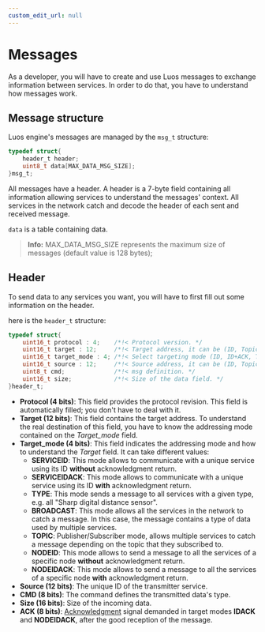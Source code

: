 ```yaml
---
custom_edit_url: null
---
```



# Messages

As a developer, you will have to create and use Luos messages to exchange information between <Tooltip def={customFields.service_def}>services</Tooltip>. In order to do that, you have to understand how messages work.

## Message structure

Luos engine's messages are managed by the `msg_t` structure:

```c
typedef struct{
    header_t header;
    uint8_t data[MAX_DATA_MSG_SIZE];
}msg_t;
```

All messages have a header. A header is a 7-byte field containing all information allowing services to understand the messages' context. All services in the network catch and decode the header of each sent and received message.

`data` is a table containing data.

> **Info:** MAX_DATA_MSG_SIZE represents the maximum size of messages (default value is 128 bytes);

## Header

To send data to any services you want, you will have to first fill out some information on the header.

here is the `header_t` structure:

```c
typedef struct{
    uint16_t protocol : 4;    /*!< Protocol version. */
    uint16_t target : 12;     /*!< Target address, it can be (ID, Topic,Broadcast, Type). */
    uint16_t target_mode : 4; /*!< Select targeting mode (ID, ID+ACK, Topic, Broadcast, Type). */
    uint16_t source : 12;     /*!< Source address, it can be (ID, Topic, Broadcast, Type). */
    uint8_t cmd;              /*!< msg definition. */
    uint16_t size;            /*!< Size of the data field. */
}header_t;
```

- **Protocol (4 bits)**: This field provides the protocol revision. This field is automatically filled; you don't have to deal with it.
- **Target (12 bits)**: This field contains the target address. To understand the real destination of this field, you have to know the addressing mode contained on the _Target_mode_ field.
- **Target_mode (4 bits)**: This field indicates the addressing mode and how to understand the _Target_ field. It can take different values:
  - **SERVICEID**: This mode allows to communicate with a unique service using its ID **without** acknowledgment return.
  - **SERVICEIDACK**: This mode allows to communicate with a unique service using its ID **with** acknowledgment return.
  - **TYPE**: This mode sends a message to all services with a given type, e.g. all "Sharp digital distance sensor".
  - **BROADCAST**: This mode allows all the services in the network to catch a message. In this case, the message contains a type of data used by multiple services.
  - **TOPIC**: Publisher/Subscriber mode, allows multiple services to catch a message depending on the topic that they subscribed to.
  - **NODEID**: This mode allows to send a message to all the services of a specific node **without** acknowledgment return.
  - **NODEIDACK**: This mode allows to send a message to all the services of a specific node **with** acknowledgment return.
- **Source (12 bits)**: The unique ID of the transmitter service.
- **CMD (8 bits)**: The command defines the transmitted data's type.
- **Size (16 bits)**: Size of the incoming data.
- **ACK (8 bits)**: [Acknowledgment](../../tools/monitoring.mdx) signal demanded in target modes **IDACK** and **NODEIDACK**, after the good reception of the message.
